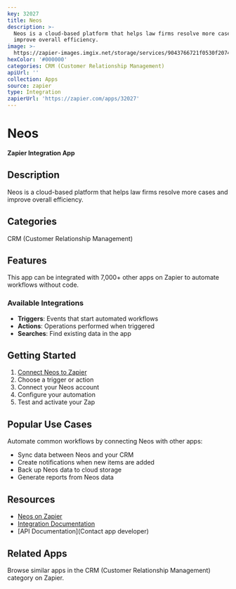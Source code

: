 ```yaml
---
key: 32027
title: Neos
description: >-
  Neos is a cloud-based platform that helps law firms resolve more cases and
  improve overall efficiency.
image: >-
  https://zapier-images.imgix.net/storage/services/9043766721f0530f2074f5e064f44d79.png?auto=format%2Ccompress&ixlib=python-3.0.0&q=50
hexColor: '#000000'
categories: CRM (Customer Relationship Management)
apiUrl: ''
collection: Apps
source: zapier
type: Integration
zapierUrl: 'https://zapier.com/apps/32027'
---
```

# Neos

**Zapier Integration App**

## Description

Neos is a cloud-based platform that helps law firms resolve more cases and improve overall efficiency.

## Categories

CRM (Customer Relationship Management)

## Features

This app can be integrated with 7,000+ other apps on Zapier to automate workflows without code.

### Available Integrations

- **Triggers**: Events that start automated workflows
- **Actions**: Operations performed when triggered
- **Searches**: Find existing data in the app

## Getting Started

1. [Connect Neos to Zapier](https://zapier.com/apps/32027)
2. Choose a trigger or action
3. Connect your Neos account
4. Configure your automation
5. Test and activate your Zap

## Popular Use Cases

Automate common workflows by connecting Neos with other apps:

- Sync data between Neos and your CRM
- Create notifications when new items are added
- Back up Neos data to cloud storage
- Generate reports from Neos data

## Resources

- [Neos on Zapier](https://zapier.com/apps/32027)
- [Integration Documentation](https://zapier.com/apps/32027/integrations)
- [API Documentation](Contact app developer)

## Related Apps

Browse similar apps in the CRM (Customer Relationship Management) category on Zapier.
